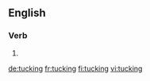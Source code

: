 ==English==

===Verb===
{{head|en|present participle}}

# {{present participle of|tuck|lang=en}}

[[de:tucking]]
[[fr:tucking]]
[[fi:tucking]]
[[vi:tucking]]